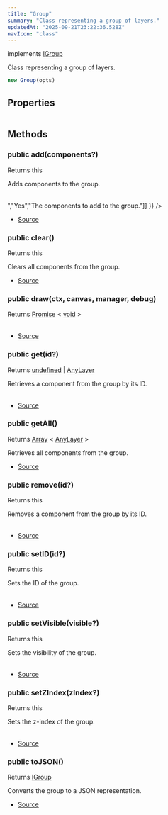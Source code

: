 ```yaml
---
title: "Group"
summary: "Class representing a group of layers."
updatedAt: "2025-09-21T23:22:36.528Z"
navIcon: "class"
---
```



implements [IGroup](/LazyCanvas/interfaces/IGroup)

Class representing a group of layers.



```typescript
new Group(opts)
```
<Table data={{ headers: [{"content":"Parameter","key":"parameter","sortable":true},{"content":"Type","key":"type","sortable":true},{"content":"Optional","key":"optional","sortable":true},{"content":"Description","key":"description"}], rows: [["opts","\\{\n  id: string,\n  visible: boolean,\n  zIndex: number\n}","Yes","-"]] }} />


## Properties
<Table data={{ headers: [{"content":"Name","key":"name","sortable":true},{"content":"Access Modifier","key":"access","sortable":true},{"content":"Type","key":"type","sortable":true},{"content":"Description","key":"desc"}], rows: [["id","public ","[any](https://developer.mozilla.org/en-US/docs/Web/JavaScript/Reference/Global_Objects/Object)","The unique identifier of the group."],["layers","public ","[any](https://developer.mozilla.org/en-US/docs/Web/JavaScript/Reference/Global_Objects/Object)","The layers contained within the group."],["props","public ","[any](https://developer.mozilla.org/en-US/docs/Web/JavaScript/Reference/Global_Objects/Object)","-"],["type","public ","[any](https://developer.mozilla.org/en-US/docs/Web/JavaScript/Reference/Global_Objects/Object)","The type of the group, which is `Group`."],["visible","public ","[any](https://developer.mozilla.org/en-US/docs/Web/JavaScript/Reference/Global_Objects/Object)","The visibility of the group."],["zIndex","public ","[any](https://developer.mozilla.org/en-US/docs/Web/JavaScript/Reference/Global_Objects/Object)","The z-index of the group, determining its stacking order."],["length","public ","[any](https://developer.mozilla.org/en-US/docs/Web/JavaScript/Reference/Global_Objects/Object)","Gets the number of components in the group."]] }} />

## Methods

### public add(components?)
Returns this

Adds components to the group.



<Table data={{ headers: [{"content":"Parameter","key":"parameter","sortable":true},{"content":"Type","key":"type","sortable":true},{"content":"Optional","key":"optional","sortable":true},{"content":"Description","key":"description"}], rows: [["components","[Array](https://developer.mozilla.org/en-US/docs/Web/JavaScript/Reference/Global_Objects/Array) \\< [AnyLayer](/LazyCanvas/types/AnyLayer) \\>","Yes","The components to add to the group."]] }} />



- [Source](https://github.com/NMMTY/LazyCanvas/blob/ba4be40168e49b0348ae523995fc10eec8149d6c/packages/lazycanvas/src/structures/components/Group.ts#L129)

### public clear()
Returns this

Clears all components from the group.



- [Source](https://github.com/NMMTY/LazyCanvas/blob/ba4be40168e49b0348ae523995fc10eec8149d6c/packages/lazycanvas/src/structures/components/Group.ts#L151)

### public draw(ctx, canvas, manager, debug)
Returns [Promise](https://developer.mozilla.org/en-US/docs/Web/JavaScript/Reference/Global_Objects/Promise) \< [void](https://developer.mozilla.org/en-US/docs/Web/JavaScript/Reference/Global_Objects/undefined) \>

<Table data={{ headers: [{"content":"Parameter","key":"parameter","sortable":true},{"content":"Type","key":"type","sortable":true},{"content":"Optional","key":"optional","sortable":true},{"content":"Description","key":"description"}], rows: [["ctx","SKRSContext2D","No","-"],["canvas","Canvas | SvgCanvas","No","-"],["manager","[LayersManager](/LazyCanvas/Classes/General/LayersManager)","No","-"],["debug","[boolean](https://developer.mozilla.org/en-US/docs/Web/JavaScript/Reference/Global_Objects/Boolean)","No","-"]] }} />



- [Source](https://github.com/NMMTY/LazyCanvas/blob/ba4be40168e49b0348ae523995fc10eec8149d6c/packages/lazycanvas/src/structures/components/Group.ts#L181)

### public get(id?)
Returns [undefined](https://developer.mozilla.org/en-US/docs/Web/JavaScript/Reference/Global_Objects/undefined) | [AnyLayer](/LazyCanvas/types/AnyLayer)

Retrieves a component from the group by its ID.



<Table data={{ headers: [{"content":"Parameter","key":"parameter","sortable":true},{"content":"Type","key":"type","sortable":true},{"content":"Optional","key":"optional","sortable":true},{"content":"Description","key":"description"}], rows: [["id","[string](https://developer.mozilla.org/en-US/docs/Web/JavaScript/Reference/Global_Objects/String)","Yes","The unique identifier of the component to retrieve."]] }} />



- [Source](https://github.com/NMMTY/LazyCanvas/blob/ba4be40168e49b0348ae523995fc10eec8149d6c/packages/lazycanvas/src/structures/components/Group.ts#L161)

### public getAll()
Returns [Array](https://developer.mozilla.org/en-US/docs/Web/JavaScript/Reference/Global_Objects/Array) \< [AnyLayer](/LazyCanvas/types/AnyLayer) \>

Retrieves all components from the group.



- [Source](https://github.com/NMMTY/LazyCanvas/blob/ba4be40168e49b0348ae523995fc10eec8149d6c/packages/lazycanvas/src/structures/components/Group.ts#L169)

### public remove(id?)
Returns this

Removes a component from the group by its ID.



<Table data={{ headers: [{"content":"Parameter","key":"parameter","sortable":true},{"content":"Type","key":"type","sortable":true},{"content":"Optional","key":"optional","sortable":true},{"content":"Description","key":"description"}], rows: [["id","[string](https://developer.mozilla.org/en-US/docs/Web/JavaScript/Reference/Global_Objects/String)","Yes","The unique identifier of the component to remove."]] }} />



- [Source](https://github.com/NMMTY/LazyCanvas/blob/ba4be40168e49b0348ae523995fc10eec8149d6c/packages/lazycanvas/src/structures/components/Group.ts#L142)

### public setID(id?)
Returns this

Sets the ID of the group.



<Table data={{ headers: [{"content":"Parameter","key":"parameter","sortable":true},{"content":"Type","key":"type","sortable":true},{"content":"Optional","key":"optional","sortable":true},{"content":"Description","key":"description"}], rows: [["id","[string](https://developer.mozilla.org/en-US/docs/Web/JavaScript/Reference/Global_Objects/String)","Yes","The unique identifier of the group."]] }} />



- [Source](https://github.com/NMMTY/LazyCanvas/blob/ba4be40168e49b0348ae523995fc10eec8149d6c/packages/lazycanvas/src/structures/components/Group.ts#L99)

### public setVisible(visible?)
Returns this

Sets the visibility of the group.



<Table data={{ headers: [{"content":"Parameter","key":"parameter","sortable":true},{"content":"Type","key":"type","sortable":true},{"content":"Optional","key":"optional","sortable":true},{"content":"Description","key":"description"}], rows: [["visible","[boolean](https://developer.mozilla.org/en-US/docs/Web/JavaScript/Reference/Global_Objects/Boolean)","Yes","The visibility state of the group."]] }} />



- [Source](https://github.com/NMMTY/LazyCanvas/blob/ba4be40168e49b0348ae523995fc10eec8149d6c/packages/lazycanvas/src/structures/components/Group.ts#L109)

### public setZIndex(zIndex?)
Returns this

Sets the z-index of the group.



<Table data={{ headers: [{"content":"Parameter","key":"parameter","sortable":true},{"content":"Type","key":"type","sortable":true},{"content":"Optional","key":"optional","sortable":true},{"content":"Description","key":"description"}], rows: [["zIndex","[number](https://developer.mozilla.org/en-US/docs/Web/JavaScript/Reference/Global_Objects/Number)","Yes","The z-index value of the group."]] }} />



- [Source](https://github.com/NMMTY/LazyCanvas/blob/ba4be40168e49b0348ae523995fc10eec8149d6c/packages/lazycanvas/src/structures/components/Group.ts#L119)

### public toJSON()
Returns [IGroup](/LazyCanvas/interfaces/IGroup)

Converts the group to a JSON representation.



- [Source](https://github.com/NMMTY/LazyCanvas/blob/ba4be40168e49b0348ae523995fc10eec8149d6c/packages/lazycanvas/src/structures/components/Group.ts#L200)